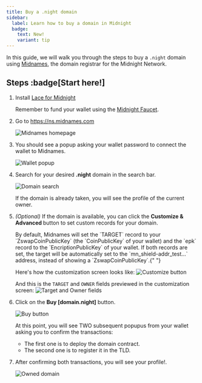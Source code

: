 ```yaml
---
title: Buy a .night domain
sidebar:
  label: Learn how to buy a domain in Midnight
  badge:
    text: New!
    variant: tip
---
```



In this guide, we will walk you through the steps to buy a `.night` domain using <a href="https://ns.midnames.com" target="_blank">Midnames</a>, the domain registrar for the Midnight Network.

## Steps :badge[Start here!]

<Steps>

1. Install <a href="https://docs.midnight.network/develop/tutorial/using/chrome-ext" target="_blank">Lace for Midnight</a>

   Remember to fund your wallet using the <a href="https://midnight.network/test-faucet" target="_blank">Midnight Faucet</a>.

2. Go to <a href="https://ns.midnames.com" target="_blank">https://ns.midnames.com</a>

   ![Midnames homepage](../../../assets/domain_reg/midnames_homepage.png)

3. You should see a popup asking your wallet password to connect the wallet to Midnames.

   ![Wallet popup](../../../assets/domain_reg/wallet_login.png)

4. Search for your desired <b>.night</b> domain in the search bar.

   ![Domain search](../../../assets/domain_reg/domain_search_close.png)

   If the domain is already taken, you will see the profile of the current owner.

5. _(Optional)_ If the domain is available, you can click the <b> Customize & Advanced </b> button to set custom records for your domain.

   <Aside type="note" title="Note">
     By default, Midnames will set the `TARGET` record to your
     `ZswapCoinPublicKey` (the `CoinPublicKey` of your wallet) and the `epk`
     record to the `EncriptionPublicKey` of your wallet. If both records are
     set, the target will be automatically set to the `mn_shield-addr_test...`
     address, instead of showing a `ZswapCoinPublicKey`.{" "}
   </Aside>

   Here's how the customization screen looks like:
   ![Customize button](../../../assets/domain_reg/fields.png)

   And this is the `TARGET` and `OWNER` fields previewed in the customization screen:
   ![Target and Owner fields](../../../assets/domain_reg/target_preview.png)

6. Click on the <b>Buy \[domain.night\]</b> button.

   ![Buy button](../../../assets/domain_reg/buy_button.png)

   At this point, you will see TWO subsequent popupus from your wallet asking you to confirm the transactions:

   - The first one is to deploy the domain contract.
   - The second one is to register it in the TLD.

7. After confirming both transactions, you will see your profile!.

   ![Owned domain](../../../assets/domain_reg/owned_domain.png)

</Steps>
